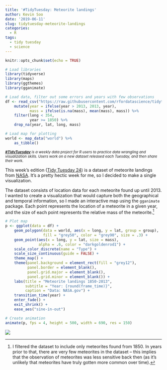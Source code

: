 ```yaml
---
title: '#TidyTuesday: Meteorite landings'
author: Kevin Soo
date: '2019-06-11'
slug: tidytuesday-meteorite-landings
categories:
  - R
tags:
  - tidy tuesday
  - science
---
```


```r
knitr::opts_chunk$set(echo = TRUE)

# Load libraries
library(tidyverse)
library(maps)
library(ggthemes)
library(gganimate)

# Load data, filter out some errors and years with few observations
df <- read_csv("https://raw.githubusercontent.com/rfordatascience/tidytuesday/master/data/2019/2019-06-11/meteorites.csv") %>% 
    mutate(year = ifelse(year > 2013, 2013, year),
           mass = ifelse(is.na(mass), mean(mass), mass)) %>% 
    filter(long < 354,
           year >= 1850) %>%
    drop_na(year, lat, long, mass)

# Load map for plotting
world <- map_data("world") %>% 
    as_tibble()
```

<small>*[**#TidyTuesday**](https://github.com/rfordatascience/tidytuesday) is a weekly data project for R users to practice data wrangling and visualization skills. Users work on a new dataset released each Tuesday, and then share their work.*</small>

This week's edition ([Tidy Tuesday 24](https://github.com/rfordatascience/tidytuesday/tree/master/data/2019/2019-06-11)) is a dataset of meteorite landings from [NASA](https://data.nasa.gov/Space-Science/Meteorite-Landings/gh4g-9sfh/data). It's a pretty hectic week for me, so I decided to make a single visualization. 

The dataset consists of location data for each meteorite found up until 2013. I wanted to create a visualization that would capture both the geographical and temporal information, so I made an interactive map using the `gganimate` package. Each point represents the location of a meteorite in a given year, and the size of each point represents the relative mass of the meteorite.[^1]

```r
# Plot map
p <- ggplot(data = df) +
    geom_polygon(data = world, aes(x = long, y = lat, group = group), 
                 fill = "grey50", color = "grey90", size = .3) +
    geom_point(aes(x = long, y = lat, size = mass), 
               alpha = .6, color = "darkgoldenrod1") +
    scale_color_discrete(name = "Type") +
    scale_size_continuous(guide = FALSE) +
    theme_map() +
    theme(panel.background = element_rect(fill = "grey12"),
          panel.border = element_blank(),
          panel.grid.major = element_blank(),
          panel.grid.minor = element_blank()) +
    labs(title = "Meteorite landings 1850-2013",
         subtitle = "Year: {round(frame_time)}",
         caption = "Data: NASA.gov") +
    transition_time(year) +
    enter_fade() +
    exit_shrink() +
    ease_aes("sine-in-out")

# Create animation
animate(p, fps = 4, height = 500, width = 690, res = 150)
```

![](/post/2019-06-11-tidytuesday-meteorite-landings_files/animation1.gif)

[^1]:I filtered the dataset to include only meteorites found from 1850. In years prior to that, there are very few meteorites in the dataset -- this implies that the observation of meteorites was less sensitive back then (as it's unlikely that meteorites have truly gotten more common over time). 